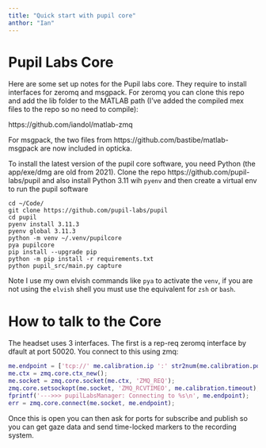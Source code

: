```yaml
---
title: "Quick start with pupil core"
anthor: "Ian"
---
```


# Pupil Labs Core

Here are some set up notes for the Pupil labs core. They require to install interfaces for zeromq and msgpack. For zeromq you can clone this repo and add the lib folder to the MATLAB path (I've added the compiled mex files to the repo so no need to compile):

https://github.com/iandol/matlab-zmq

For msgpack, the two files from https://github.com/bastibe/matlab-msgpack are now included in opticka.

To install the latest version of the pupil core software, you need Python (the app/exe/dmg are old from 2021). Clone the repo https://github.com/pupil-labs/pupil and also install Python 3.11 wih `pyenv` and then create a virtual env to run the pupil software

```
cd ~/Code/
git clone https://github.com/pupil-labs/pupil
cd pupil
pyenv install 3.11.3
pyenv global 3.11.3
python -m venv ~/.venv/pupilcore
pya pupilcore
pip install --upgrade pip
python -m pip install -r requirements.txt
python pupil_src/main.py capture
```
Note I use my own elvish commands like `pya` to activate the `venv`, if you are not using the `elvish` shell you must use the equivalent for `zsh` or `bash`.

# How to talk to the Core

The headset uses 3 interfaces. The first is a rep-req zeromq interface by dfault at port 50020. You connect to this using zmq:

```matlab
me.endpoint = ['tcp://' me.calibration.ip ':' str2num(me.calibration.port)];
me.ctx = zmq.core.ctx_new();
me.socket = zmq.core.socket(me.ctx, 'ZMQ_REQ');
zmq.core.setsockopt(me.socket, 'ZMQ_RCVTIMEO', me.calibration.timeout);
fprintf('--->>> pupilLabsManager: Connecting to %s\n', me.endpoint);
err = zmq.core.connect(me.socket, me.endpoint);
```

Once this is open you can then ask for ports for subscribe and publish so you can get gaze data and send time-locked markers to the recording system.

